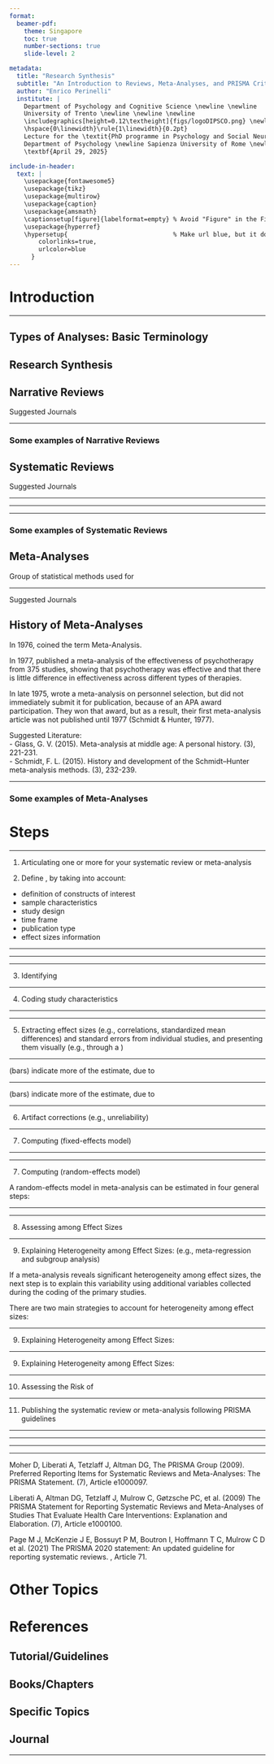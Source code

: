 ```yaml
---
format:
  beamer-pdf:
    theme: Singapore
    toc: true
    number-sections: true
    slide-level: 2

metadata:
  title: "Research Synthesis"
  subtitle: "An Introduction to Reviews, Meta-Analyses, and PRISMA Criteria"
  author: "Enrico Perinelli"
  institute: |
    Department of Psychology and Cognitive Science \newline \newline
    University of Trento \newline \newline \newline
    \includegraphics[height=0.12\textheight]{figs/logoDIPSCO.png} \newline
    \hspace{0\linewidth}\rule{1\linewidth}{0.2pt}
    Lecture for the \textit{PhD programme in Psychology and Social Neuroscience} \newline
    Department of Psychology \newline Sapienza University of Rome \newline
    \textbf{April 29, 2025}

include-in-header:
  text: |
    \usepackage{fontawesome5}
    \usepackage{tikz}
    \usepackage{multirow}
    \usepackage{caption}
    \usepackage{amsmath}
    \captionsetup[figure]{labelformat=empty} % Avoid "Figure" in the Figure Caption
    \usepackage{hyperref}
    \hypersetup{                             % Make url blue, but it does not work
        colorlinks=true,
        urlcolor=blue
      }
---
```


# Introduction

\begin{columns}[t]

\column{0.60\textwidth}

\begin{center}

\textit{\textbf{``If I have seen further it is by standing upon the shoulders of giants''}}

\vspace{0.7cm}

\textbf{\textcolor{red}{A central principle in science}}

The advancement of scientific knowledge is based on systematic building of one study on top of a foundation of prior studies
\end{center}

\vspace{0.5cm}

\begin{figure}
  \centering
        \includegraphics[width=1\linewidth]{figs/GoogleScholar.png}
\end{figure}


\column{0.40\textwidth}

\begin{figure}
  \centering
        \includegraphics[width=0.7\linewidth]{figs/Newton.png}
\end{figure}

\end{columns}

---

## Types of Analyses: Basic Terminology

\begin{itemize}
\item \textbf{Primary analysis} \\
is the original analysis of data in a research study. It is what one typically imagines as the application of statistical methods.

\item \textbf{Secondary analysis} \\
is the re-analysis of data for the purpose of answering the original research question with better statistical techniques, or answering new questions with old data.

\item \textbf{Research Synthesis} \\
set of qualitative/quantitative methods to combine data or findings of previous research
\end{itemize}

\begin{flushright} \scriptsize (Card, 2012; Glass, 1976)\end{flushright}


## Research Synthesis

\LARGE

\begin{itemize}
  \item Narrative Review
  \item Systematic Review
  \item Meta-analysis
\end{itemize}

\begin{flushright} \scriptsize (Uman, 2011, \textit{J Can Acad Child Adolesc Psychiatry}) \end{flushright}


## Narrative Reviews

\begin{itemize}
  \item Tend to be mainly descriptive
  \item Do not involve a systematic search strategy; hence, they could be prone to selection bias…
  \item … however, narrative reviews are often published by important authors, and they are easy to read. Furthermore, they provide a broader range of subtopics: Thus, it may be very useful for an initial search stage!!!
\end{itemize}

\scriptsize

Suggested Journals
\begin{itemize}
  \item \textit{Annual Review of Psychology}
  \item \textit{Personality and Social Psychology Review}
  \item \textit{Psychological Review}
  \item \textit{Annual Review of Organizational Psychology and Organizational Behavior}
\end{itemize}

---

### Some examples of Narrative Reviews

\begin{itemize} \footnotesize
\item \textbf{Developmental Psychology} \\
Cicchetti, D. (2016). Socioemotional, personality, and biological development: Illustrations from a multilevel developmental psychopathology perspective on child maltreatment. \textit{Annual Review of Psychology, 67}, 187-211. \url{https://doi.org/10.1146/annurev-psych-122414-033259}
\item \textbf{Organizational Psychology} \\
Fraccaroli, F., Zaniboni, S., \& Truxillo, D. M. (2024). Challenges in the new economy: A new era for work design. \textit{Annual Review of Organizational Psychology and Organizational Behavior, 11}, 307-335. \url{https://doi.org/10.1146/annurev-orgpsych-081722-053704}
\item \textbf{Personality Psychology} \\
Falk, C. F., \& Heine, S. J. (2015). What is implicit self-esteem, and does it vary across cultures? \textit{Personality and Social Psychology Review, 19}(2), 177-198. \url{https://doi.org/10.1177/1088868314544693}
\item \textbf{Psychometrics} \\
Preacher, K. J. (2015). Advances in mediation analysis: A survey and synthesis of new developments. \textit{Annual Review of Psychology, 66}, 825-852. \url{https://doi.org/10.1146/annurev-psych-010814-015258}
\end{itemize}


## Systematic Reviews

\begin{itemize}
  \item Tend to be mainly descriptive (as narrative reviews), or they show \textbf{simple descriptive analyses}
  \item However, the search strategy involves \textbf{a detailed and replicable plan}
  \item The topic is \textbf{narrower} than narrative reviews
\end{itemize}

\scriptsize

Suggested Journals
\begin{itemize}
  \item \textit{Clinical Psychology Review}
  \item \textit{Health Psychology Review}
  \item \textit{Review of Educational Research}
  \item \textit{The Leadership Quarterly}
\end{itemize}

---

\begin{figure}
  \centering
        \includegraphics[width=1\linewidth]{figs/Daniels2019.png}
\end{figure}

---

\begin{figure}
  \centering
        \includegraphics[width=1\linewidth]{figs/Daniels2019_p2.png}
\end{figure}

---

### Some examples of Systematic Reviews

\begin{itemize} \footnotesize
\item \textbf{Developmental Psychology} \\
Aldrup, K., Carstensen, B., \& Klusmann, U. (2024). The role of teachers’ emotion regulation in teaching effectiveness: A systematic review integrating four lines of research. \textit{Educational Psychologist, 59}(2), 89-110. \url{https://doi.org/10.1080/00461520.2023.2282446}
\item \textbf{Organizational Psychology} \\
Robertson, I. T., Cooper, C. L., Sarkar, M., \& Curran, T. (2015). Resilience training in the workplace from 2003 to 2014: A systematic review. \textit{Journal of Occupational and Organizational Psychology, 88}(3), 533-562. \url{https://doi.org/10.1111/joop.12120}
\item \textbf{Personality Psychology/Clinical Psychology} \\
Perinelli, E., \& Gremigni, P. (2016). Use of social desirability scales in clinical psychology: A systematic review. \textit{Journal of Clinical Psychology, 72}, 534-551. \url{https://doi.org/10.1002/jclp.22284}
\item \textbf{Psychometrics} \\
van de Schoot, R., Winter, S. D., Ryan, O., Zondervan-Zwijnenburg, M., \& Depaoli, S. (2017). A systematic review of Bayesian articles in psychology: The last 25 years. \textit{Psychological Methods, 22}(2), 217-239. \url{https://doi.org/10.1037/met0000100}
\end{itemize}


## Meta-Analyses

\Large

Group of statistical methods used for

\begin{itemize}
  \item summarize the results of primary studies;
  \item analyze the degree of heterogeneity of these studies;
  \item explain the differences found between studies.
\end{itemize}

---

\small

\begin{itemize}
  \item Analyses are \textbf{more advanced} than those used for systematic reviews (Correlation Coefficient, Cohen’s d, GLM, multitrait-multimethod matrices, SEM)
  \item Here too, search strategy involves \textbf{a detailed and replicable plan}. Hence, the starting point of a meta-analysis is a systematic review
  \item The topic is narrower than systematic reviews: Usually the focus is obtaining an \textbf{effect size} (``the amount of something that might be of interest''; Cumming, 2012, p. 34), called \textbf{meta-analytic effect size}
\end{itemize}

\begin{center} \textcolor{green}{\underline{ESCI chapters 5-6 Jul 4 2011.xlsm} [sheet: CIs and replication]} \end{center}

\scriptsize

Suggested Journals
\begin{itemize}
  \item \textit{Psychological Bulletin}
  \item \textit{Journal of Personality and Social Psychology}
  \item \textit{Journal of Applied Psychology}
\end{itemize}

## History of Meta-Analyses

\small

In 1976, \textbf{Gene V. Glass} coined the term Meta-Analysis.  

In 1977, \textbf{Smith \& Glass} published a meta-analysis of the effectiveness of psychotherapy from 375 studies, showing that psychotherapy was effective and that there is little difference in effectiveness across different types of therapies.

In late 1975, \textbf{Schmidt \& Hunter} wrote a meta-analysis on personnel selection, but did not immediately submit it for publication, because of an APA award participation. They won that award, but as a result, their first meta-analysis article was not published until 1977 (Schmidt \& Hunter, 1977).

\tiny

Suggested Literature:  
-   Glass, G. V. (2015). Meta-analysis at middle age: A personal history. \textit{Research Synthesis Methods, 6}(3), 221-231.  
-   Schmidt, F. L. (2015). History and development of the Schmidt–Hunter meta-analysis methods. \textit{Research Synthesis Methods, 6}(3), 232-239.

---

### Some examples of Meta-Analyses

\begin{itemize} \footnotesize
\item \textbf{Developmental Psychology} \\
Gini, G., Pozzoli, T., \& Hymel, S. (2014). Moral disengagement among children and youth: A meta‐analytic review of links to aggressive behavior. \textit{Aggressive Behavior, 40}(1), 56-68. \url{https://doi.org/10.1002/ab.21502}
\item \textbf{Organizational Psychology} \\
Mazzetti, G., Robledo, E., Vignoli, M., Topa, G., Guglielmi, D., \& Schaufeli, W. B. (2023). Work engagement: A meta-analysis using the job demands-resources model. \textit{Psychological Reports, 126}(3), 1069-1107. \url{https://doi.org/10.1177/00332941211051988}
\item \textbf{Personality Psychology} \\
Bühler, J. L., Orth, U., Bleidorn, W., Weber, E., Kretzschmar, A., Scheling, L., \& Hopwood, C. J. (2024). Life events and personality change: A systematic review and meta-analysis. \textit{European Journal of Personality, 38}(3), 544-568. \url{https://doi.org/10.1177/08902070231190219}
\item \textbf{Health Psychology} \\
Ottaviani, C., Thayer, J. F., Verkuil, B., Lonigro, A., Medea, B., Couyoumdjian, A., \& Brosschot, J. F. (2016). Physiological concomitants of perseverative cognition: A systematic review and meta-analysis. \textit{Psychological Bulletin, 142}(3), 231-259. \url{https://psycnet.apa.org/doi/10.1037/bul0000036}
\end{itemize}

# Steps

\scriptsize

\begin{table}[h!]
\centering
\begin{tabular}{@{}c p{10cm}@{}}
\toprule
\textbf{Step} & \textbf{Aim} \\ \midrule
1 & Articulating one or more Research Questions for your systematic review or meta-analysis \\
2 & Define Inclusion and Exclusion criteria \\
3 & Identifying Relevant Literature \\
4 & Coding study characteristics in a table \\
5 & Extracting \textit{effect sizes} (e.g., correlations, standardized mean differences) and standard errors from individual studies, and presenting them visually \\
6 & Artifact correction \\
7 & Computing the meta-analytic effect size (\textit{fixed-effects} vs. \textit{random-effects} model) \\
8 & Assessing statistical Heterogeneity among effect sizes (e.g., $Q$ statistic and $I^2$ index) \\
9 & Explaining Heterogeneity among effect sizes (\textit{Moderator Analyses} and \textit{Meta-Regression}) \\
10 & Assessing the Risk of Publication Bias (\textit{moderation analysis} between published vs. unpublished studies; \textit{Funnel Plot}; Egger’s linear regression method; Begg and Mazumdar’s rank correlation method; Failsafe Number; \textit{Trim and Fill method}) \\
11 & Publishing the Systematic Review or Meta-analysis following PRISMA guidelines \\
\bottomrule
\end{tabular}
\caption{Steps and Aims in a Systematic Review or Meta-analysis}
\end{table}

---


1) Articulating one or more \textbf{research questions} for your systematic review or meta-analysis  

2) Define \textbf{Inclusion and Exclusion Criteria}, by taking into account:
-  definition of constructs of interest
-  sample characteristics
-  study design
-  time frame\footnote{Options (Crocetti, 2016, p. 6):
\begin{itemize}
    \item Do not specify any criteria related to the year of publication.
    \item Select literature published starting from a certain year because:
    \begin{itemize}
        \item there is a clear starting point (e.g., year of a seminal contribution);
        \item the aim is to update a previous review.
    \end{itemize}
\end{itemize}}
-  publication type
-  effect sizes information

---

\begin{figure}
  \centering
        \includegraphics[width=1\linewidth]{figs/Gini_inclusCrit.png}
\end{figure}

\begin{flushright} \scriptsize (Gini et al., 2014) \end{flushright}

---

\begin{itemize}
  \item \textbf{Contructs:} Moral Disengagement and aggression
  \item \textbf{Characteritics of the Sample}: Adolescents
  \item \textbf{Research design}: Cross-sectional
  \item \textbf{Time frame}: No restriction (but review conducted on March 2012)
  \item \textbf{Type of publications}: Published and not published articles
  \item \textbf{Information on Effect Size}: Correlations (Pearson \textit{r}) between moral disengagement and aggressive behaviors
\end{itemize}

---

3) Identifying \textbf{Relevant Literature}  

\only<1>{
\small
\vspace{0.8cm}
\begin{center} \footnotesize Strategy Example in Electronic Database (from Perinelli \& Gremigni, 2016) \end{center}
\vspace{0.4cm}

\footnotesize

\begin{tabular}{@{}ll@{}}
\textit{social desirability} & \quad \textcolor{red}{name of the construct} \\
\textit{socially desirable responding} & \quad \textcolor{red}{alternative name of the construct} \\
\textit{impression management} & \quad \textcolor{red}{subdimension (facet)} \\
\textit{self deception} & \quad \textcolor{red}{subdimension (facet)} \\
\textit{balanced inventory of desirable responding} & \quad \textcolor{red}{scale}\textsuperscript{***} \\
\textit{marlowe crowne} & \quad \textcolor{red}{scale}\textsuperscript{***} \\
\textit{faking} & \quad \textcolor{red}{related construct} \\
\end{tabular}

\vspace{0.5em}
\noindent\textsuperscript{***}\scriptsize If you do not know the exact name of the scales, write the name of the construct and ``measure''.
}


\only<2>{
\small
\vspace{0.8cm}
\begin{center} \footnotesize Take advantage from “advanced search” \end{center}
\vspace{0.4cm}

\footnotesize

Boolean Algebra: $\land$ = AND; $\lor$ = OR; $\lnot$ = NOT
Find in:
\begin{tabular}{@{}lllc@{}}
  \toprule
  \textbf{Field} & \textbf{PsycINFO} & \textbf{Scopus} \\
  \midrule
  Abstract       & AB                & ABS              \\
  Title          & TI                & TITLE            \\
  Author         & AU                & AUTH             \\
  \bottomrule
\end{tabular}

Example of Search Query in PsycINFO (Alessandri, Zuffianò, \& Perinelli, 2017):
\begin{itemize}
    \item \textit{AB intervention AND AB pretest AND AB posttest AND AB follow-up} \\
    $\rightarrow$ \textbf{260 documents}
    \vspace{0.3cm}
    \item \textit{AB intervention AND AB pretest AND AB posttest NOT AB follow-up} \\
    $\rightarrow$ \textbf{1544 documents}
\end{itemize}
}

\only<3>{
\small
\vspace{0.8cm}
\begin{center} \footnotesize Unpublished Works (Grey Literature) \end{center}
\vspace{0.4cm}

\footnotesize

\begin{itemize}
  \item Conference Programs
  \item Funding Agency Lists
  \item Research Registries
\end{itemize}

\tiny

Rothstein, H. R., \& Hopewell, S. (2009). The Grey literature. In H. Cooper, L. V. Hedges, \&. J. Valentine (Eds.), \textit{The handbook of research synthesis} (2nd ed., pp. 103-126). New York, NY: Russell Sage Foundation.

Adams, R. J., Smart, P., \& Huff, A. S. (2017). Shades of grey: Guidelines for working with the grey literature in systematic reviews for management and organizational studies. \textit{International Journal of Management Reviews, 19}(4), 432-454.
}

\only<4>{
\small
\vspace{0.8cm}
\begin{center} \footnotesize Backward and Forward Searches \end{center}
\vspace{0.4cm}

\footnotesize

\textbf{Backward Searches}  
After accumulating a set of studies for potential inclusion in your meta-analysis, you should read these articles completely searching for \emph{cited studies} (i.e., in \emph{References}) that might be relevant for your review that you did not identify through your other strategies.  

\textbf{Forward Searches}  
To find \emph{studies that cite} the studies you have (\emph{“cited by”} option in Google Scholar).
}

\only<5>{
\small
\vspace{0.8cm}
\begin{center} \footnotesize Communication with Researchers in the Field \end{center}
\vspace{0.4cm}

\footnotesize

\textbf{Ask some experts (or listserv/forum)}
\begin{itemize}
  \item to examine your inclusion/exclusion criteria
  \item to examine the list of studies you have identified
  \item if there are additional studies that should have been included
\end{itemize}
}



\only<6>{
\begin{center} \footnotesize Example from Gini et al (2014) \end{center}

\begin{columns}[t]
\column{0.60\textwidth}
\begin{figure}
  \centering
        \includegraphics[width=0.85\linewidth]{figs/Gini_FindRelevLiter.png}
\end{figure}

\column{0.40\textwidth}
\footnotesize
\begin{itemize}
  \item \textbf{Databases used}: PsychInfo, ERIC, Scopus, Google Scholar
  \item \textbf{String:} “moral disengagement”, “aggressive behavior”, “aggression”, “bullying”, “school violence”, “antisocial behavior”
  \item \textbf{Backward search:} Yes
\end{itemize}
\end{columns}
}


\only<7>{
\small
\vspace{0.8cm}
\begin{center} \footnotesize Raters’ agreement \end{center}
\vspace{0.4cm}

\footnotesize

\textbf{Compute indices like:}
\begin{itemize}
    \item Agreement Rate, $AR = \dfrac{\text{No. of agreements}}{\text{No. of studies}}$
    \item Cohen’s Kappa, $k = \dfrac{p_o - p_e}{1 - p_e}$ (see \href{https://en.wikipedia.org/wiki/Cohen\%27s_kappa}{\texttt{HERE}} for more info)
\end{itemize}

\begin{columns}[t]
\column{0.60\textwidth}
\begin{figure}
  \centering
        \includegraphics[width=1\linewidth]{figs/Landis_Koch1977.png}
\end{figure}

\column{0.40\textwidth}
\scriptsize
Landis, J. R., \& Koch, G. G. (1977). The measurement of observer agreement for categorical data. \textit{Biometrics, 33}(1), 159--174. \texttt{\url{https://www.jstor.org/stable/2529310}}
\end{columns}
}

---

4) Coding study characteristics

\begin{itemize}
  \item Authors and years of publication (citation)
  \item Sample size
  \item Country of the sample
  \item Other characteristics (e.g., \% gender)
  \item Effect size (e.g., Pearson’s  \textit{r} or Cohen’s \textit{d})
  \item Notes/Other relevant information
\end{itemize}

---

\begin{figure}
  \centering
        \includegraphics[width=1\linewidth]{figs/Gini_coding.png}
\end{figure}

---

5) Extracting effect sizes (e.g., correlations, standardized mean differences) and standard errors from individual studies, and presenting them visually (e.g., through a \textit{forest plot})

\begin{figure}
  \centering
        \includegraphics[width=0.8\linewidth]{figs/Gini_forest.png}
\end{figure}

---

\footnotesize

\textbf{Large confidence intervals} (bars) indicate more \textbf{uncertainty} of the estimate, due to \textbf{small sample size}

\begin{figure}
  \centering
        \includegraphics[width=0.9\linewidth]{figs/Gini_forest_large.png}
\end{figure}

---

\footnotesize

\textbf{Small confidence intervals} (bars) indicate more \textbf{precision} of the estimate, due to \textbf{large sample size}

\begin{figure}
  \centering
        \includegraphics[width=0.9\linewidth]{figs/Gini_forest_small.png}
\end{figure}

---

6) Artifact corrections (e.g., unreliability)

\footnotesize

\begin{itemize}
  \item “individual primary studies [may] report effect sizes among imperfect measures of constructs, not the construct themselves” (Card, 2012, p. 127).
  \item Especially in Work and Organizational Psychology (due to the influential work of Hunter and Schmidt), it is important to correct for artifacts, such as unreliability. This requires the \textbf{collection of reliability indices (e.g., Cronbach's alpha)} for each measure used in meta-analytic purposes.
  \item See Schmidt \& Hunter (2015), Card (2012, Chapter 6), Morris (2023, pp. 229–239), and two webpages from the \href{https://www.metafor-project.org/doku.php/tips:hunter_schmidt_method}{\texttt{metafor}} and \href{https://cran.r-project.org/web/packages/psychmeta/vignettes/overview.html}{\texttt{psychmeta}} packages.
\end{itemize} 

---

7) Computing \textbf{mean effect size} (fixed-effects model)

\only<1>{
\footnotesize
Equations from Card (2012, Eq. 8.1-8.4)
\begin{itemize}
  \item Weight for study $i$, $w_i = \frac{1}{SE_i^2}$, where $SE_i$ is the standard error of the effect size estimate for study $i$.
  \item Weighted mean effect size, $\overline{ES} = \frac{\sum (w_i ES_i)}{\sum w_i}$, where $w_i$ is the weight for study $i$; $ES_i$ is the effect size estimate from study $i$.
  \item Standard error of the mean effect size, $SE_{\overline{ES}} = \sqrt{\frac{1}{\sum w_i}}$
  \item Statistical significance test of the mean effect size, $z = \frac{\overline{ES}}{SE_{\overline{ES}}}$.
\end{itemize}
}

\only<2>{
\footnotesize
Problems with fixed-effects
\begin{itemize}
  \item The fixed-effects model is \textbf{often unrealistic} in the context of meta-analysis.  
  \item It assumes that all studies included in the analysis estimate a common true effect size, \textbf{disregarding any between-study heterogeneity} that may arise due to differences in study populations, methodologies, or contextual factors.
  \item Therefore, it is often preferred to use the \textbf{random-effects model}, since it accounts for between-study heterogeneity by assuming that the true effect size varies across studies rather than being fixed.
  \item This model incorporates \textbf{an additional variance component} to capture differences in study characteristics, improving the generalizability of findings and providing more realistic estimates when study populations, methodologies, or contexts are diverse.
\end{itemize}
}

---

\begin{figure}
  \centering
        \includegraphics[width=1\linewidth]{figs/Card2012_FixRand.png}
\end{figure}

---

7) Computing \textbf{mean effect size} (random-effects model)

\small

A random-effects model in meta-analysis can be estimated in four general steps:

\begin{enumerate} 
  \item Estimating the heterogeneity among effect sizes $Q$ (equation reported in Step 8),
  \item Estimating population variability in effect sizes $\tau^2 = \frac{Q - (k - 1)}{\left( \sum w_i \right) - \left( \frac{\sum w_i^2}{\sum w_i} \right)}$
  \item Estimating the random-effects weights of study effect sizes $w_i^* = \frac{1}{\tau^2 + SE_i^2}$
  \item Using these random-effects weights to estimate a random-effects mean effect size $\overline{z_r} = \frac{\sum (w_i^* z_r)}{\sum w_i^*}$ and standard errors $SE_{\overline{z_r}} = \sqrt{ \frac{1}{\sum w_i^*} }$ of this estimate.
\end{enumerate}

\vspace{0.5cm}
\begin{flushright} \scriptsize Card (2012, Ch.10, p. 234-239)\end{flushright}

---

\begin{figure}
  \centering
        \includegraphics[width=1\linewidth]{figs/Gini_RandEff.png}
\end{figure}

---

8) Assessing \textbf{Heterogeneity} among Effect Sizes  

\only<1>{
Heterogeneity is the extent to which effect sizes vary within a meta-analysis.  

It is assessed by means of several indices and methods:
\begin{itemize}
  \item $Q$
  \item $I^2$
  \item $H^2$
  \item Bajaut Plot
\end{itemize}
}

\only<2>{
\small

$$Q = \sum \left( w_i (ES_i - \overline{ES})^2 \right) = \sum (w_i ES_i^2) - \frac{\left( \sum (w_i ES_i) \right)^2}{\sum w_i}$$

\begin{itemize}
  \item $w_i$ is the weight of study $i$.
  \item $ES_i$ is the effect size estimate from study $i$.
  \item $\overline{ES}$ is the mean effect size across studies.
  \item $k$ is the number of studies. \\
  \quad Degrees of freedom: $\chi^2_{df} = k - 1$
\end{itemize}

The \textit{null hypothesis} is that of \textbf{homogeneity}. Hence, a significant $p$ value (e.g., $< .05$) \textit{should attest heterogeneity.}

\vspace{0.5cm}
\begin{flushright} \scriptsize Equation 8.6 from Card (2012, Ch. 8) \end{flushright}
}


\only<3>{

\footnotesize

$I^2 = \frac{\tau^2}{\tau^2 + \sigma^2} = 
\begin{cases}
\left( \frac{Q - (k - 1)}{Q} \right) \times 100\% & \text{when } Q > (k - 1) \\
0 & \text{when } Q \leq (k - 1)
\end{cases}
$

\begin{itemize}
  \item $\tau^2$ is the estimated between-study variability.
  \item $\sigma^2$ is the within-study variability.
  \item $Q$ is the statistic computed for significance tests of heterogeneity.
  \item $k$ is the number of studies.
\end{itemize}

\textbf{Suggestions of Huedo-Medina et al. (2006)} regarding the amount of heterogeneity:
\begin{itemize}
  \item $I^2 \approx 25\%$ small
  \item $I^2 \approx 50\%$ medium
  \item $I^2 \approx 75\%$ large
\end{itemize}

\vspace{0.5cm}
\begin{flushright} \scriptsize Equation 8.7 from Card (2012, Ch. 8) \end{flushright}
}

\only<4>{
\begin{columns}[t]
\column{0.60\textwidth}
\begin{figure}
  \centering
        \includegraphics[width=1\linewidth]{figs/H2_stat.png}
\end{figure}
\column{0.40\textwidth}
\footnotesize
“The value of H = 1 represents complete homogeneity. So theoretically it ranges from one to infinite. Further, for assessing significance of heterogeneity, if the 95\% CI of H statistic does not involve the null value (i.e., one), heterogeneity becomes significant at 5\% level of significance. There is no universal rule to grade H2 in mild, moderate or severe”  

\vspace{1cm}
\tiny
Equations and text from Pathak, Dwivedi, Deo, Sreenivas, \& Thakur (2017, p. 16, \textit{Biostatistics and Biometrics Open Access Journal})
\end{columns}
}

\only<5>{
\begin{columns}[t]
\column{0.60\textwidth}
\begin{figure}
  \centering
        \includegraphics[width=1\linewidth]{figs/BajautPlot.png}
\end{figure}
\column{0.40\textwidth}
\footnotesize
Bajaut Plot: “The \textcolor{red}{X-axis} represents the contribution of the trial to the overall Cochran Q-test for heterogeneity. \\
The \textcolor{red}{Y-axis} represents the influence of the trial, defined as the standardized squared difference between the treatment effects estimated with and without the trial”  

\vspace{1cm}
\tiny
Baujat, Mahé, Pignon, \& Hill (2002, p. 2641, \textit{Statistics in Medicine}). Figure from \url{https://www.metafor-project.org/doku.php/plots:baujat_plot}  
\end{columns}
}

\only<6>{
\begin{columns}[t]
\column{0.20\textwidth}
\begin{figure}
  \centering
        \includegraphics[width=0.55\linewidth]{figs/Gini_heterog1.png}
\end{figure}
\column{0.80\textwidth}
\footnotesize
\begin{itemize}
  \item Is there heterogeneity in Gini et al.’s (2014) meta-analysis?
  \item It appears so, since the effect sizes range from .13 to .59, and we can observe different estimates within this range.
  \item However, we need to look for the appropriate information in the paper (e.g., $Q$ and $I^2$) and interpret these indicators accordingly.
\end{itemize}
\begin{figure}
  \centering
        \includegraphics[width=0.8\linewidth]{figs/Gini_heterog2.png}
\end{figure}
\end{columns}
}

---

9) Explaining Heterogeneity among Effect Sizes: \textbf{Moderator Analyses} (e.g., meta-regression and subgroup analysis)

\small

If a meta-analysis reveals significant heterogeneity among effect sizes, the next step is to explain this variability using additional variables collected during the coding of the primary studies.

There are two main strategies to account for heterogeneity among effect sizes:
\begin{itemize}
  \item \textbf{Meta-regression:} used when continuous variables are employed to explain heterogeneity (e.g., using the variable “average age” to account for variability in effect sizes).
  \item \textbf{Analysis of categorical moderators:} used when categorical variables are employed to explain heterogeneity (e.g., using the variable “country of origin” to explain differences in effect sizes).
\end{itemize}

---

9) Explaining Heterogeneity among Effect Sizes: \textbf{Meta-Regression}

\begin{figure}
  \centering
        \includegraphics[width=1\linewidth]{figs/Crocetti_MetaRegr.png}
\end{figure}

---

9) Explaining Heterogeneity among Effect Sizes: \textbf{Analysis of categorical moderators}
\begin{figure}
  \centering
        \includegraphics[width=1\linewidth]{figs/Gini_CategModer.png}
\end{figure}

---

10) Assessing the Risk of \textbf{Publication Bias}

\only<1>{
\textbf{Publication Bias} refers to the tendency for studies reporting significant or expected effects to be more likely to be published than those reporting null or unexpected results.
\begin{center} Studies that should be included in the meta-analysis \end{center}
\begin{figure}
  \centering
        \includegraphics[width=1\linewidth]{figs/PublBias_studies.png}
\end{figure}
}

\only<2>{
Strategies:
\footnotesize
\begin{itemize}
  \item \textbf{Moderator analysis} of published \textit{Vs} unpublished studies
  \item \textbf{Funnel Plot} (Sterne \& Egger, 2001): see the next slide
  \item \textbf{Egger’s linear regression method} (Egger, Davey, Smith, Schneider, \& Minder, 1997) and the \textbf{Begg and Mazumdar’s (1994) rank correlation method} are two tests of the asymmetry of a funnel plot (significant results = potential publication bias)
  \item Failsafe numbers (\textbf{Failsafe \textit{N}}): the number of excluded studies, all averaging an effect size of zero, that would have to exist for their inclusion in the meta-analysis to lower the average effect size to a nonsignificant level. A \textbf{failsafe \textit{N} > 5\textit{k} + 10} supports findings’ robustness
  \item \textbf{Trimm and Fill method}: imputes “missing” studies to create a more symmetrical funnel plot. If trivial differences between the observed and the new estimated effect sizes were observed, then publication bias (albeit present) should not be a serious threat to our results (Duval, 2005).
\end{itemize}
}

\only<3>{
\begin{center} \textbf{FUNNEL PLOT} \end{center}
\begin{figure}
  \centering
        \includegraphics[width=0.8\linewidth]{figs/Field_FunnelPlot.png}
\end{figure}
}

\only<4>{
\begin{center} \textbf{TRIMM AND FILL PROCEDURE} \end{center}
\begin{figure}
  \centering
        \includegraphics[width=1\linewidth]{figs/TrimmFillQuintana.png}
\end{figure}
}

---

11) Publishing the systematic review or meta-analysis following PRISMA guidelines

\only<1>{
\small
\textbf{Guidelines for high-quality reports:}
\begin{itemize}
  \item \textbf{QUORUM} (Quality Of Reporting Of Meta-Analysis, 1996)
  \item \textbf{MARS} (Meta-Analysis Reporting Standards; APA, 2010, p. 251-252, \textcolor{red}{NOT in APA 2020})
  \item \textbf{PRISMA} (Preferred Reporting Items for Systematic Reviews and Meta-Analysis; \textcolor{red}{see next slides})
\end{itemize}
}

\only<2>{
\begin{figure}
  \centering
        \includegraphics[width=0.8\linewidth]{figs/Quorum_PRISMA.png}
\end{figure}
}

---

\begin{columns}[t]
\column{0.40\textwidth}
\footnotesize

\textbf{PRISMA}
\begin{itemize}
  \item Standard guidelines for conducting and reporting systematic reviews and meta-analyses.
  \item Composed of \textbf{27 items}, organized by the standard sections of a scientific article (title, abstract, introduction, method, results, discussion, funding).
  \item A key contribution is the \textbf{PRISMA flow diagram} (see right), which illustrates the study selection process from the initial search to the final included studies.
\end{itemize}
\column{0.60\textwidth}
\begin{figure}
  \centering
        \includegraphics[width=1\linewidth]{figs/PRISMA_flowDiagr.png}
\end{figure}
\end{columns}

---

\begin{columns}[t]
\column{0.40\textwidth}
\footnotesize

\textbf{PRISMA}
\begin{itemize}
  \item On the right, an example of a PRISMA flow diagram from Crocetti (2016, p. 7).
  \item Note how the number of articles decreases substantially across phases: the process starts with 2698 articles identified through the initial keyword search and ends with only 20 studies included in the final meta-analysis.
\end{itemize}
\column{0.60\textwidth}
\begin{figure}
  \centering
    \includegraphics[width=1\linewidth]{figs/PRISMA_flowDiagr_Croc.png}
\end{figure}
\end{columns}

---

\begin{columns}[t]
\column{0.20\textwidth}
\footnotesize

\textbf{PRISMA}
\begin{itemize}
  \item On the right, the list of the 27 items from Page et al. (2021)
\end{itemize}
\column{0.80\textwidth}
\begin{figure}
  \centering
    \includegraphics[width=0.8\linewidth]{figs/PRISMA_Page2021.png}
\end{figure}
\end{columns}

---

\begin{center} \textbf{PRISMA Statement} \\ \textcolor{green}{[see the folder \textbf{PRISMA-Explanation}]}
 \end{center} 

\footnotesize

\textbf{Basic explanation:}  

Moher D, Liberati A, Tetzlaff J, Altman DG, The PRISMA Group (2009). Preferred Reporting Items for Systematic Reviews and Meta-Analyses: The PRISMA Statement. \textit{PLoS Med, 6}(7), Article e1000097. \url{https://doi.org/10.1371/journal.pmed.1000097}

\textbf{For a deeper explanation item per item:}  

Liberati A, Altman DG, Tetzlaff J, Mulrow C, Gøtzsche PC, et al. (2009) The PRISMA Statement for Reporting Systematic Reviews and Meta-Analyses of Studies That Evaluate Health Care Interventions: Explanation and Elaboration. \textit{PLoS Med, 6}(7), Article e1000100. \url{https://doi.org/10.1371/journal.pmed.1000100}

\textbf{Update to PRISMA statement occurred in 2021:}  

Page M J, McKenzie J E, Bossuyt P M, Boutron I, Hoffmann T C, Mulrow C D et al. (2021) The PRISMA 2020 statement: An updated guideline for reporting systematic reviews. \textit{BMJ, 372}, Article 71. \url{https://doi.org/10.1136/bmj.n71}

# Other Topics

\only<1>{
The \textbf{Individual Participant Data (IPD) Approach}: Rather than extracting summary data from study publications, original research data are sought directly from the researchers responsible for each study (Debray et al., 2015).  
\begin{itemize}
  \item PROS = more reliable results, given the possibility to run further analyses
  \item CONS = very time consuming!!
\end{itemize}
}

\only<2>{
\textbf{Software}: Several R packages
\begin{itemize}
  \item \texttt{meta} \url{https://cran.r-project.org/web/packages/meta/index.html}
  \item \texttt{metafor} \url{https://www.metafor-project.org/doku.php/features}
  \item \texttt{metaSEM} \url{https://cran.r-project.org/web/packages/metaSEM/index.html}
  \item \texttt{psychmeta} \url{https://cran.r-project.org/web/packages/psychmeta/index.html}
\end{itemize}
CMA (Comprehensive Meta-Analysis; \url{https://meta-analysis.com/}), ProMeta 3, ESCI (Exploratory Software for Confidence Intervals; \url{https://thenewstatistics.com/itns/})
}

\small

\only<3>{
\textbf{Overview of Reviews}
\begin{itemize}
  \item ``Synthesizes findings from existing systematic reviews to provide a higher-level synthesis of evidence.''
\end{itemize}
\textbf{Scoping Reviews}
\begin{itemize}
  \item ``Maps the breadth and scope of literature on a topic without necessarily appraising or synthesizing findings.''
\end{itemize}
\textbf{Evidence and Gap Map (EGM)}
\begin{itemize}
  \item ``Identifies where research exists and where gaps remain, providing a visual representation of research coverage rather than synthesizing findings.''
\end{itemize}

\begin{flushright} \scriptsize (Maynard, in press, Table 1) \end{flushright}
}



# References

## Tutorial/Guidelines

\tiny

\begin{itemize}
  \item Crocetti, E. (2016). Systematic reviews with meta-analysis: Why, when, and how? \textit{Emerging Adulthood, 4}(1), 3--18. \url{https://doi.org/10.1177/2167696815617076}
  \item Daniels, K. (2019). Guidance on conducting and reviewing systematic reviews (and meta-analyses) in work and organizational psychology. \textit{European Journal of Work and Organizational Psychology, 28}(1), 1--10. \url{https://doi.org/10.1080/1359432X.2018.1547708}
  \item Field, A. P., \& Gillett, R. (2010). How to do a meta‐analysis. \textit{British Journal of Mathematical and Statistical Psychology, 63}(3), 665--694. \url{https://doi.org/10.1348/000711010X502733}
  \item Maynard, B. R. (in press). Research Synthesis Methods: A guide for conducting rigorous and relevant reviews. \textit{Research on Social Work Practice}. \url{https://doi.org/10.1177/10497315251334150}
  \item Morris, S. B. (2023). Meta-analysis in organizational research: A guide to methodological options. \textit{Annual Review of Organizational Psychology and Organizational Behavior, 10}, 225--259. \url{https://doi.org/10.1146/annurev-orgpsych-031921-021922}
  \item Siddaway, A. P., Wood, A. M., \& Hedges, L. V. (2019). How to do a systematic review: A best practice guide for conducting and reporting narrative reviews, meta-analyses, and meta-syntheses. \textit{Annual Review of Psychology, 70}, 747--770. \url{https://doi.org/10.1146/annurev-psych-010418-102803}
\end{itemize} 


## Books/Chapters

\scriptsize

\begin{itemize}
  \item Card, N. (2012). \textit{Applied meta-analysis for social science research}. Guilford.
  \item Cheung, M. W. L. (2015). \textit{Meta-analysis: A structural equation modeling approach}. Wiley.
  \item Cooper, H. M. (2017). \textit{Research synthesis and meta-analysis: A step-by-step approach} (5th ed.). Sage.
  \item Crocetti, E. (2015). \textit{Rassegne sistematiche, sintesi della ricerca e meta-analisi} [Systematic reviews, research syntheses, and meta-analysis]. North Charleston, SC: CreateSpace.
  \item Cumming, G. (2012). \textit{Understanding the new statistics: Effect sizes, confidence intervals, and meta-analysis}. Routledge.
  \item Landers, R. N., \& Behrend, T. S. (2024). Understanding and executing meta-analyses. In R. N. Landers \& T. S. Behrend (Eds.), \textit{Research methods for Industrial and Organizational psychology: Science and practice} (pp. 326--357). Routledge.
  \item Schmidt, F. L., \& Hunter, J. E. (2015). \textit{Methods of meta-analysis: Correcting error and bias in research findings} (3rd ed.). SAGE Publications.
  \item Schwarzer, G., Carpenter, J. R., \& Rücker, G. (2015). \textit{Meta-analysis with R}. Springer.
\end{itemize}

## Specific Topics

\tiny

\textbf{IPD}
\begin{itemize}
  \item Debray, T., Moons, K. G., Valkenhoef, G., Efthimiou, O., Hummel, N., Groenwold, R. H., \& Reitsma, J. B. (2015). Get real in individual participant data (IPD) meta‐analysis: A review of the methodology. \textit{Research Synthesis Methods, 6}(4), 293--309. \url{https://doi.org/10.1002/jrsm.1160}
\end{itemize}

\textbf{Heterogeneity}
\begin{itemize}
  \item Huedo-Medina, T. B., Sánchez-Meca, J., Marín-Martínez, F., \& Botella, J. (2006). Assessing heterogeneity in meta-analysis: \textit{Q} statistic or \textit{I}\textsuperscript{2} index? \textit{Psychological Methods, 11}(2), 193--206. \url{https://psycnet.apa.org/doi/10.1037/1082-989X.11.2.193}
  \item Pathak, M., Dwivedi, S. N., Deo, S. V. S., Sreenivas, V., \& Thakur, B. (2017). Which is the preferred measure of heterogeneity in meta-analysis and why? A revisit. \textit{Biostat Biometrics Open Acc J, 1}, 1--7.
\end{itemize}

\textbf{Funnel Plot}
\begin{itemize}
  \item Sterne, J. A., \& Egger, M. (2001). Funnel plots for detecting bias in meta-analysis: Guidelines on choice of axis. \textit{Journal of Clinical Epidemiology, 54}(10), 1046--1055. \url{https://doi.org/10.1016/S0895-4356(01)00377-8}
\end{itemize}

\textbf{Simulations}
\begin{itemize}
  \item Gambarota, F., \& Altoè, G. (2024). Understanding meta-analysis through data simulation with applications to power analysis. \textit{Advances in Methods and Practices in Psychological Science, 7}(1), 1--18. \url{https://doi.org/10.1177/25152459231209330}
\end{itemize}

## Journal

\begin{figure}
  \centering
        \includegraphics[width=1\linewidth]{figs/ResSynthMeh_Journal.png}
\end{figure}

\begin{center}
\footnotesize \texttt{\url{https://www.cambridge.org/core/journals/research-synthesis-methods}}
\end{center}

---

\huge
\begin{center}
		Thanks for your attention
\end{center}

\normalsize

\begin{center}
	\href{mailto:enrico.perinelli@unitn.it}{\nolinkurl{enrico.perinelli@unitn.it}} \\
\end{center}

\vspace{10pt}
		
\begin{figure}
  \centering
        \includegraphics[width=0.4\linewidth]{figs/logoDIPSCO.png}
\end{figure}

\vspace{10pt}

\begin{center}
\small
Presentation and material available at  
\texttt{\url{https://github.com/EnricoPerinelli/Intro-ResearchSynthesis}}
\end{center}

<!-- \begin{figure} -->
<!--   \centering -->
<!--         \includegraphics[width=1\linewidth]{figs/MY_FIGURE.png} -->
<!-- \end{figure} -->

<!-- \begin{columns}[t] -->
<!-- \column{0.60\textwidth} -->
<!-- \column{0.40\textwidth} -->
<!-- \end{columns} -->

<!-- \only<n>{ -->
<!-- } -->